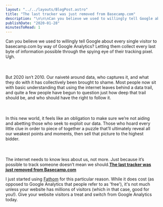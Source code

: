 ```yaml
---
layout: "../../layouts/BlogPost.astro"
title: "The last tracker was just removed from Basecamp.com"
description: "\n\n\nCan you believe we used to willingly tell Google about every single visitor to basecamp.com by way of Google Analytics? Letting them collect every last byte of information possible through the spying eye of their tracking pixel. Ugh.\n\n\n\n\n\nBut 2020 isn’t 2010. Our naiveté around data, who captures it, and what they do with it has collectively been brought to shame. Most people now sit with basic understanding that using the internet leaves behind a data trail, and quite a few people have begun"
publishDate: "2020-01-28"
minutesToRead: 1
---
```


<div class="blockquote">
<div><p>Can you believe we used to willingly tell Google about every single visitor to basecamp.com by way of Google Analytics? Letting them collect every last byte of information possible through the spying eye of their tracking pixel. Ugh.<br>
<br><br><br>
But 2020 isn’t 2010. Our naiveté around data, who captures it, and what they do with it has collectively been brought to shame. Most people now sit with basic understanding that using the internet leaves behind a data trail, and quite a few people have begun to question just how deep that trail should be, and who should have the right to follow it.<br>
<br><br><br>
In this new world, it feels like an obligation to make sure we’re not aiding and abetting those who seek to exploit our data. Those who hoard every little clue in order to piece of together a puzzle that’ll ultimately reveal all our weakest points and moments, then sell that picture to the highest bidder.<br>
<br><br><br>
The internet needs to know less about us, not more. Just because it’s possible to track someone doesn’t mean we should.<strong><a href="https://m.signalvnoise.com/the-last-tracker-was-just-removed-from-basecamp-com/?ref=antonsten.com#comments">The last tracker was just removed from Basecamp.com</a></strong></p></div>
</div>

<p>I just started using <a href="https://usefathom.com/ref/ZTSEBE?ref=antonsten.com">Fathom</a> for this particular reason. While it does cost (as opposed to Google Analytics that people refer to as 'free'), it's not much unless your website has millions of visitors (which in that case, good for you!). Give your website visitors a treat and switch from Google Analytics today.</p>